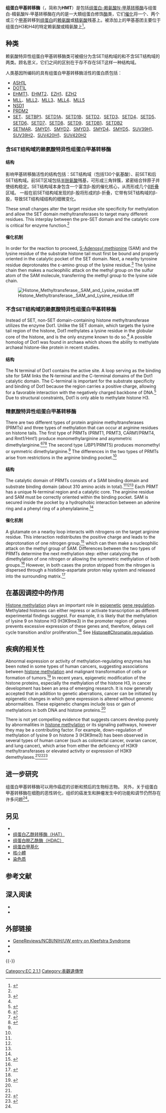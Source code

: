 {{NoteAT|G1=生命科学}}
{{enzyme
| Name = 组蛋白-赖氨酸<br />''N''-甲基转移酶
| EC_number = 2.1.1.43
| CAS_number = 9055-08-7
| IUBMB_EC_number = 2/1/1/43
| GO_code = 0042054
| image = 
| width = 
| caption =
}}
'''组蛋白甲基转移酶'''（{{lang-en|Histone methyltransferase}}，简称为'''HMT'''）是包括[[EZH2|组蛋白-赖氨酸''N''-甲基转移酶]]与组蛋白-精氨酸''N''-甲基转移酶在内的是一大類组蛋白修饰[[酶|酶]]类，它们[[催化|催化]]将一个、两个或三个[[甲基|甲基]]转移到[[组蛋白|组蛋白]]的[[赖氨酸|赖氨酸]]或[[精氨酸|精氨酸]]残基上。被添加上的甲基基团主要位于组蛋白H3和H4的特定赖氨酸或精氨酸上<ref name=Posttranslational>{{cite book | editor = Conaway JW, Conaway RC | author = Wood A | title = Proteins in eukaryotic transcription | series = Advances in Protein Chemistry | volume = 67 | publisher = Elsevier Academic Press | location = Amsterdam | year = 2004 | chapter = Posttranslational Modifications of Histones by Methylation | pages =  201–222 | isbn = 0-12-034267-7 | doi = 10.1016/S0065-3233(04)67008-2 }}</ref>。

== 种类 ==
赖氨酸特异性组蛋白甲基转移酶类可被细分为含SET结构域的和不含SET结构域的两类。顾名思义，它们之间的区别在于存不存在SET这样一种结构域。

人类基因所编码的具有组蛋白甲基转移酶活性的蛋白质包括：
* [[ASH1L|ASH1L]]
* [[DOT1L|DOT1L]]
* [[EHMT1|EHMT1]]、[[EHMT2|EHMT2]]、[[EZH1|EZH1]]、[[EZH2|EZH2]]
* [[MLL|MLL]]、[[MLL2|MLL2]]、[[MLL3|MLL3]]、[[MLL4|MLL4]]、[[MLL5|MLL5]]
* [[NSD1|NSD1]]
* [[PRDM2|PRDM2]]
* [[SET_(基因)|SET]]、[[SETBP1|SETBP1]]、[[SETD1A|SETD1A]]、[[SETD1B|SETD1B]]、[[SETD2|SETD2]]、[[SETD3|SETD3]]、[[SETD4|SETD4]]、[[SETD5|SETD5]]、[[SETD6|SETD6]]、[[SETD7|SETD7]]、[[SETD8|SETD8]]、[[SETD9|SETD9]]、[[SETDB1|SETDB1]]、[[SETDB2|SETDB2]]
* [[SETMAR|SETMAR]]、[[SMYD1|SMYD1]]、[[SMYD2|SMYD2]]、[[SMYD3|SMYD3]]、[[SMYD4|SMYD4]]、[[SMYD5|SMYD5]]、[[SUV39H1|SUV39H1]]、[[SUV39H2|SUV39H2]]、[[SUV420H1|SUV420H1]]、[[SUV420H2|SUV420H2]]

=== 含SET结构域的赖氨酸特异性组蛋白甲基转移酶 ===

==== 结构 ====
影响甲基转移酶活性的结构包括：SET结构域（包括130个氨基酸）、前SET和后SET结构域。前SET区域包括[[半胱氨酸|半胱氨酸]]残基，可形成三角锌簇，紧密结合锌原子并使结构稳定。SET结构域本身包含一个富含β-股的催化核心，从而形成几个[[β折叠|β折叠]]区域。 一般在前SET结构域发现的β-股将形成的β-折叠，它带有SET结构域的β-股，导致SET结构域结构的细微变化。

These small changes alter the target residue site specificity for methylation and allow the SET domain methyltransferases to target many different residues. This interplay between the pre-SET domain and the catalytic core is critical for enzyme function.<ref name=Posttranslational />

==== 催化机制 ====

In order for the reaction to proceed, [[S-Adenosyl_methionine|S-Adenosyl methionine]] (SAM) and the lysine residue of the substrate histone tail must first be bound and properly oriented in the catalytic pocket of the SET domain.  Next, a nearby tyrosine residue deprotonates the ε-amino group of the lysine residue.<ref name=Trievel>{{cite journal | author = Trievel RC, Beach BM, Dirk LM, Houtz RL, Hurley JH | title = Structure and catalytic mechanism of a SET domain protein methyltransferase | journal = Cell | volume = 111 | issue = 1 | pages = 91–103 |date=October 2002 | pmid = 12372303 | doi = 10.1016/S0092-8674(02)01000-0| url = }}</ref>  The lysine chain then makes a nucleophilic attack on the methyl group on the sulfur atom of the SAM molecule, transferring the methyl group to the lysine side chain.

[[File:Histone_Methyltransferase,_SAM_and_Lysine_residue.tiff|thumb]]

=== 不含SET结构域的赖氨酸特异性组蛋白甲基转移酶 ===

Instead of SET, non-SET domain-containing histone methyltransferase utilizes the enzyme Dot1.  Unlike the SET domain, which targets the lysine tail region of the histone, Dot1 methylates a lysine residue in the globular core of the histone, and is the only enzyme known to do so.<ref name=Posttranslational /> A possible homolog of Dot1 was found in archaea which shows the ability to methylate archaeal histone-like protein in recent studies.

==== 结构 ====

The N terminal of Dot1 contains the active site.   A loop serving as the binding site for SAM links the N-terminal and the C-terminal domains of the Dot1 catalytic domain.  The C-terminal is important for the substrate specificity and binding of Dot1 because the region carries a positive charge, allowing for a favorable interaction with the negatively charged backbone of DNA.<ref name=Min>{{cite journal | author = Min J, Feng Q, Li Z, Zhang Y, Xu RM | title = Structure of the catalytic domain of human DOT1L, a non-SET domain nucleosomal histone methyltransferase | journal = Cell | volume = 112 | issue = 5 | pages = 711–23 |date=March 2003 | pmid = 12628190 | doi =10.1016/S0092-8674(03)00114-4  }}</ref>  Due to structural constraints, Dot1 is only able to methylate histone H3.

=== 精氨酸特异性组蛋白甲基转移酶 ===

There are two different types of protein arginine methyltransferases (PRMTs) and three types of methylation that can occur at arginine residues on histone tails.  The first type of PRMTs (PRMT1, PRMT3, CARM1⧸PRMT4, and Rmt1⧸Hmt1) produce monomethylarginine and asymmetric dimethylarginine.<ref name=Chen>{{cite journal | author = Chen D, Ma H, Hong H, Koh SS, Huang SM, Schurter BT, Aswad DW, Stallcup MR | title = Regulation of transcription by a protein methyltransferase | journal = Science | volume = 284 | issue = 5423 | pages = 2174–7 |date=June 1999 | pmid = 10381882 | doi =10.1126/science.284.5423.2174 }}</ref><ref name=Gary>{{cite journal | author = Gary JD, Lin WJ, Yang MC, Herschman HR, Clarke S | title = The predominant protein-arginine methyltransferase from Saccharomyces cerevisiae | journal = J. Biol. Chem. | volume = 271 | issue = 21 | pages = 12585–94 |date=May 1996 | pmid = 8647869 | doi =10.1074/jbc.271.21.12585  }}</ref><ref name=McBride>{{cite journal | author = McBride AE, Weiss VH, Kim HK, Hogle JM, Silver PA | title = Analysis of the yeast arginine methyltransferase Hmt1p/Rmt1p and its in vivo function. Cofactor binding and substrate interactions | journal = J. Biol. Chem. | volume = 275 | issue = 5 | pages = 3128–36 |date=February 2000 | pmid = 10652296 | doi =10.1074/jbc.275.5.3128 }}</ref>  The second type (JBP1⧸PRMT5) produces monomethyl or symmetric dimethylarginine.<ref name=Branscombe />  The differences in the two types of PRMTs arise from restrictions in the arginine binding pocket.<ref name=Branscombe /> 

==== 结构 ====

The catalytic domain of PRMTs consists of a SAM binding domain and substrate binding domain (about 310 amino acids in total).<ref name=Branscombe /><ref name=Weiss /><ref name=Zhang />  Each PRMT has a unique N-terminal region and a catalytic core.  The arginine residue and SAM must be correctly oriented within the binding pocket.  SAM is secured inside the pocket by a hydrophobic interaction between an adenine ring and a phenyl ring of a phenylalanine.<ref name=Zhang />  

==== 催化机制 ====

A glutamate on a nearby loop interacts with nitrogens on the target arginine residue. This interaction redistributes the positive charge and leads to the deprotonation of one nitrogen group,<ref name=McBride2>{{cite journal | author = McBride AE, Silver PA | title = State of the arg: protein methylation at arginine comes of age | journal = Cell | volume = 106 | issue = 1 | pages = 5–8 |date=July 2001 | pmid = 11461695 | doi = 10.1016/S0092-8674(01)00423-8 }}</ref> which can then make a nucleophilic attack on the methyl group of SAM.  Differences between the two types of PRMTs determine the next methylation step: either catalyzing the dimethylation of one nitrogen or allowing the symmetric methylation of both groups.<ref name=Branscombe />  However, in both cases the proton stripped from the nitrogen is dispersed through a histidine–aspartate proton relay system and released into the surrounding matrix.<ref name=Fersht>{{cite journal | author = Fersht AR, Sperling J | title = The charge relay system in chymotrypsin and chymotrypsinogen | journal = J. Mol. Biol. | volume = 74 | issue = 2 | pages = 137–49 |date=February 1973 | pmid = 4689953 | doi =10.1016/0022-2836(73)90103-4  }}</ref>

== 在基因调控中的作用 ==
[[Histone_methylation|Histone methylation]] plays an important role in [[epigenetic|epigenetic]] [[gene_regulation|gene regulation]].  Methylated histones can either repress or activate transcription as different experimental findings suggest. For example, it is likely that the methylation of lysine 9 on histone H3 (H3K9me3) in the promoter region of genes prevents excessive expression of these genes and, therefore, delays cell cycle transition and/or proliferation.<ref name=Methylation />  See [[Histone#Chromatin_regulation|Histone#Chromatin regulation]].

== 疾病的相关性 ==
Abnormal expression or activity of methylation-regulating enzymes has been noted in some types of human cancers, suggesting associations between [[histone_methylation|histone methylation]] and malignant transformation of cells or formation of tumors.<ref name=Methylation>{{cite book | author = Chen F, Kan H, Castranova V | editor = Tollefsbol TO | others = | title = Handbook of Epigenetics: The New Molecular and Medical Genetics | publisher = Academic Press | location = Boston | year = 2010| pages = 149–157 | chapter = Methylation of Lysine 9 of Histone H3: Role of Heterochromatin Modulation and Tumorigenesis | isbn = 0-12-375709-6  | doi = 10.1016/B978-0-12-375709-8.00010-1 }}</ref>   In recent years, epigenetic modification of the histone proteins, especially the methylation of the histone H3, in cancer development has been an area of emerging research.  It is now generally accepted that in addition to genetic aberrations, cancer can be initiated by epigenetic changes in which gene expression is altered without genomic abnormalities.  These epigenetic changes include loss or gain of methylations in both DNA and histone proteins.<ref name=Methylation />

There is not yet compelling evidence that suggests cancers develop purely by abnormalities in [[histone_methylation|histone methylation]] or its signaling pathways, however they may be a contributing factor. For example, down-regulation of methylation of lysine 9 on histone 3 (H3K9me3) has been observed in several types of human cancer (such as colorectal cancer, ovarian cancer, and lung cancer), which arise from either the deficiency of H3K9 methyltransferases or elevated activity or expression of H3K9 demethylases.<ref name=Methylation /><ref name=Espino>{{cite journal | author = Espino PS, Drobic B, Dunn KL, Davie JR | title = Histone modifications as a platform for cancer therapy | journal = J. Cell. Biochem. | volume = 94 | issue = 6 | pages = 1088–102 |date=April 2005 | pmid = 15723344 | doi = 10.1002/jcb.20387  }}</ref><ref name=Hamamoto>{{cite journal | author = Hamamoto R, Furukawa Y, Morita M, Iimura Y, Silva FP, Li M, Yagyu R, Nakamura Y | title = SMYD3 encodes a histone methyltransferase involved in the proliferation of cancer cells | journal = Nat. Cell Biol. | volume = 6 | issue = 8 | pages = 731–40 |date=August 2004 | pmid = 15235609 | doi = 10.1038/ncb1151 }}</ref>

== 进一步研究 ==
组蛋白甲基转移酶可以用作癌症的诊断和预后的生物标志物。 另外，关于组蛋白甲基转移酶在细胞的恶性转化，组织的癌发生和肿瘤发生中的功能和调节仍然存在许多问题<ref name=Methylation />。

== 另见 ==
*{{le|组蛋白修饰酶类|Histone-modifying enzymes}}
*[[组蛋白乙酰转移酶|组蛋白乙酰转移酶（HAT）]]
*[[组蛋白脱乙酰酶|组蛋白脱乙酰酶（HDAC）]]
*[[组蛋白甲基化|组蛋白甲基化]]
*[[核小體|核小體]]
*[[染色质|染色质]]

== 参考文献 ==
{{reflist|colwidth = 35em}}

== 深入阅读 ==
{{refbegin|colwidth=35em}}
* {{cite journal | author = Trievel RC | title = Structure and function of histone methyltransferases | journal = Crit. Rev. Eukaryot. Gene Expr. | volume = 14 | issue = 3 | pages = 147–69 | year = 2004 | pmid = 15248813 | doi = 10.1615/CritRevEukaryotGeneExpr.v14.i3.10| url = }}
* {{cite journal | author = Conde F, Refolio E, Cordón-Preciado V, Cortés-Ledesma F, Aragón L, Aguilera A, San-Segundo PA | title = The Dot1 histone methyltransferase and the Rad9 checkpoint adaptor contribute to cohesin-dependent double-strand break repair by sister chromatid recombination in Saccharomyces cerevisiae | url = https://archive.org/details/sim_genetics_2009-06_182_2/page/437 | journal = Genetics | volume = 182 | issue = 2 | pages = 437–46 |date=June 2009 | pmid = 19332880 | pmc = 2691753 | doi = 10.1534/genetics.109.101899  }}
{{refend}}

== 外部链接 ==
* [http://www.ncbi.nlm.nih.gov/bookshelf/br.fcgi?book=gene&part=kleefstra  GeneReviews/NCBI/NIH/UW entry on Kleefstra Syndrome]
* {{MeshName|Histone-Lysine+N-Methyltransferase}}
* {{MeshName|Protein-Arginine+N-Methyltransferase}}

{{-}}
{{EC 2.1}}
{{转录}}

[[Category:EC_2.1.1|Category:EC 2.1.1]]
[[Category:表觀遺傳學|Category:表觀遺傳學]]